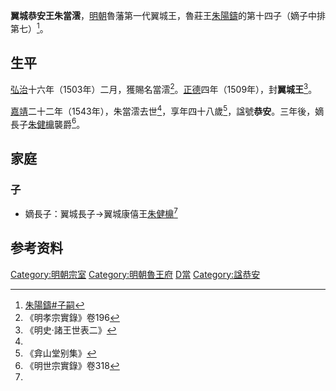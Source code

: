 '''翼城恭安王朱當澐'''{{BD|1496年||1543年|catIdx=Z朱}}，[[明朝|明朝]]魯藩第一代翼城王，魯莊王[[朱陽鑄|朱陽鑄]]的第十四子（嫡子中排第七）<ref>[[朱陽鑄#子嗣|朱陽鑄#子嗣]]</ref>。

==生平==
[[弘治|弘治]]十六年（1503年）二月，獲賜名當澐<ref>《明孝宗實錄》卷196</ref>。[[正德_(明朝)|正德]]四年（1509年），封'''翼城王'''<ref name=a>《明史·諸王世表二》</ref>。

[[嘉靖|嘉靖]]二十二年（1543年），朱當澐去世<ref name=a/>，享年四十八歲<ref>《弇山堂别集》</ref>，諡號'''恭安'''。三年後，嫡長子[[朱健檙|朱健檙]]襲爵<ref name=b>《明世宗實錄》卷318</ref>。

==家庭==
===子===
*嫡長子：翼城長子→翼城康僖王[[朱健檙|朱健檙]]<ref name=b/>

==参考资料==
{{reflist|3}}

{{s-start}}
{{s-none|無|[[明朝|明政府]]封之}}
{{s-ttl|title=[[明朝藩王列表_(魯王系)#翼城國|明翼城國國王]]|years=1509年－1543年}}
{{s-aft|after=子康僖王[[朱健檙|朱健檙]]}}
{{end}}

[[Category:明朝宗室|Category:明朝宗室]]
[[Category:明朝魯王府|Category:明朝魯王府]]
[[Category:朱姓|D當]]
[[Category:諡恭安|Category:諡恭安]]